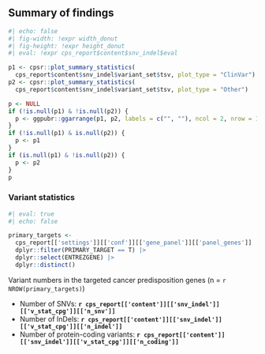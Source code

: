 

## Summary of findings

```r
#| echo: false
#| fig-width: !expr width_donut
#| fig-height: !expr height_donut
#| eval: !expr cps_report$content$snv_indel$eval

p1 <- cpsr::plot_summary_statistics(
  cps_report$content$snv_indel$variant_set$tsv, plot_type = "ClinVar")
p2 <- cpsr::plot_summary_statistics(
  cps_report$content$snv_indel$variant_set$tsv, plot_type = "Other")

p <- NULL
if (!is.null(p1) & !is.null(p2)) {
  p <- ggpubr::ggarrange(p1, p2, labels = c("", ""), ncol = 2, nrow = 1)
}
if (!is.null(p1) & is.null(p2)) {
  p <- p1
}
if (is.null(p1) & !is.null(p2)) {
  p <- p2
}
p
```


### Variant statistics 

```r
#| eval: true
#| echo: false

primary_targets <- 
  cps_report[['settings']][['conf']][['gene_panel']][['panel_genes']] |>
  dplyr::filter(PRIMARY_TARGET == T) |>
  dplyr::select(ENTREZGENE) |>
  dplyr::distinct()
```

Variant numbers in the targeted cancer predisposition genes (n = `r NROW(primary_targets)`)

* Number of SNVs: __`r cps_report[['content']][['snv_indel']][['v_stat_cpg']][['n_snv']]`__
* Number of InDels: __`r cps_report[['content']][['snv_indel']][['v_stat_cpg']][['n_indel']]`__
* Number of protein-coding variants: __`r cps_report[['content']][['snv_indel']][['v_stat_cpg']][['n_coding']]`__

<br><br>

